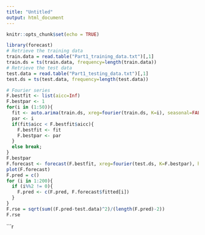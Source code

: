 ---
title: "Untitled"
output: html_document
---

```{r setup, include=FALSE}
knitr::opts_chunk$set(echo = TRUE)
```

```{r}
library(forecast)
# Retrieve the training data
train.data = read.table("Part1_training_data.txt")[,1]
train.ds = ts(train.data, frequency=length(train.data))
# Retrieve the test data
test.data = read.table("Part1_testing_data.txt")[,1]
test.ds = ts(test.data, frequency=length(test.data))
```

```{r}
# Fourier series
F.bestfit <- list(aicc=Inf)
F.bestpar <- 1
for(i in (1:50)){
  fit <- auto.arima(train.ds, xreg=fourier(train.ds, K=i), seasonal=FALSE)
  par <- i
  if(fit$aicc < F.bestfit$aicc){
    F.bestfit <- fit
    F.bestpar <- par
  }
  else break;
}
F.bestpar
F.forecast <- forecast(F.bestfit, xreg=fourier(test.ds, K=F.bestpar), h=10)
plot(F.forecast)
F.pred = c()
for (i in 1:200){
  if (i%%2 != 0){
    F.pred <- c(F.pred, F.forecast$fitted[i])
  }
}
F.rse = sqrt(sum((F.pred-test.data)^2)/(length(F.pred)-2))
F.rse
```

```{r}


















